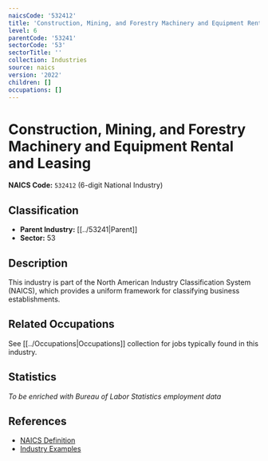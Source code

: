 ```yaml
---
naicsCode: '532412'
title: 'Construction, Mining, and Forestry Machinery and Equipment Rental and Leasing'
level: 6
parentCode: '53241'
sectorCode: '53'
sectorTitle: ''
collection: Industries
source: naics
version: '2022'
children: []
occupations: []
---
```

# Construction, Mining, and Forestry Machinery and Equipment Rental and Leasing

**NAICS Code:** `532412` (6-digit National Industry)

## Classification

- **Parent Industry:** [[../53241|Parent]]
- **Sector:** 53

## Description

This industry is part of the North American Industry Classification System (NAICS), which provides a uniform framework for classifying business establishments.

## Related Occupations

See [[../Occupations|Occupations]] collection for jobs typically found in this industry.

## Statistics

*To be enriched with Bureau of Labor Statistics employment data*

## References

- [NAICS Definition](https://www.census.gov/naics/)
- [Industry Examples](https://www.census.gov/naics/2022NAICS/)
